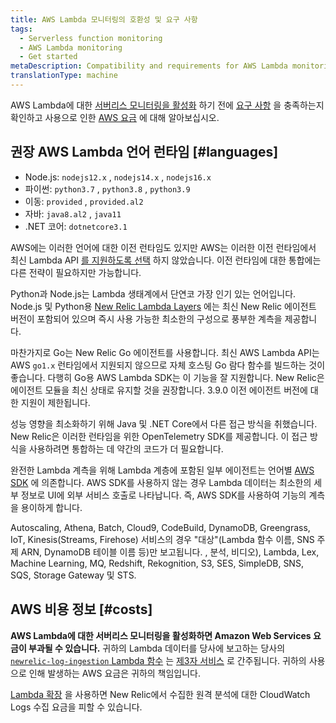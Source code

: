 ```yaml
---
title: AWS Lambda 모니터링의 호환성 및 요구 사항
tags:
  - Serverless function monitoring
  - AWS Lambda monitoring
  - Get started
metaDescription: Compatibility and requirements for AWS Lambda monitoring with New Relic.
translationType: machine
---
```


AWS Lambda에 대한 [서버리스 모니터링을 활성화](/docs/serverless-function-monitoring/aws-lambda-monitoring/enable-lambda-monitoring) 하기 전에 [요구 사항](#languages) 을 충족하는지 확인하고 사용으로 인한 [AWS 요금](#costs) 에 대해 알아보십시오.

## 권장 AWS Lambda 언어 런타임 [#languages]

* Node.js: `nodejs12.x` , `nodejs14.x` , `nodejs16.x`
* 파이썬: `python3.7` , `python3.8` , `python3.9`
* 이동: `provided` , `provided.al2`
* 자바: `java8.al2` , `java11`
* .NET 코어: `dotnetcore3.1`

AWS에는 이러한 언어에 대한 이전 런타임도 있지만 AWS는 이러한 이전 런타임에서 최신 Lambda API [를 지원하도록 선택](https://docs.aws.amazon.com/lambda/latest/dg/runtimes-extensions-api.html) 하지 않았습니다. 이전 런타임에 대한 통합에는 다른 전략이 필요하지만 가능합니다.

Python과 Node.js는 Lambda 생태계에서 단연코 가장 인기 있는 언어입니다. Node.js 및 Python용 [New Relic Lambda Layers](https://layers.newrelic-external.com/) 에는 최신 New Relic 에이전트 버전이 포함되어 있으며 즉시 사용 가능한 최소한의 구성으로 풍부한 계측을 제공합니다.

마찬가지로 Go는 New Relic Go 에이전트를 사용합니다. 최신 AWS Lambda API는 AWS `go1.x` 런타임에서 지원되지 않으므로 자체 호스팅 Go 람다 함수를 빌드하는 것이 좋습니다. 다행히 Go용 AWS Lambda SDK는 이 기능을 잘 지원합니다. New Relic은 에이전트 모듈을 최신 상태로 유지할 것을 권장합니다. 3.9.0 이전 에이전트 버전에 대한 지원이 제한됩니다.

성능 영향을 최소화하기 위해 Java 및 .NET Core에서 다른 접근 방식을 취했습니다. New Relic은 이러한 런타임을 위한 OpenTelemetry SDK를 제공합니다. 이 접근 방식을 사용하려면 통합하는 데 약간의 코드가 더 필요합니다.

완전한 Lambda 계측을 위해 Lambda 계층에 포함된 일부 에이전트는 언어별 [AWS SDK](https://aws.amazon.com/tools/#sdk) 에 의존합니다. AWS SDK를 사용하지 않는 경우 Lambda 데이터는 최소한의 세부 정보로 UI에 외부 서비스 호출로 나타납니다. 즉, AWS SDK를 사용하여 기능의 계측을 용이하게 합니다.

Autoscaling, Athena, Batch, Cloud9, CodeBuild, DynamoDB, Greengrass, IoT, Kinesis(Streams, Firehose) 서비스의 경우 "대상"(Lambda 함수 이름, SNS 주제 ARN, DynamoDB 테이블 이름 등)만 보고됩니다. , 분석, 비디오), Lambda, Lex, Machine Learning, MQ, Redshift, Rekognition, S3, SES, SimpleDB, SNS, SQS, Storage Gateway 및 STS.

## AWS 비용 정보 [#costs]

**AWS Lambda에 대한 서버리스 모니터링을 활성화하면 Amazon Web Services 요금이 부과될 수 있습니다.** 귀하의 Lambda 데이터를 당사에 보고하는 당사의 [`newrelic-log-ingestion` Lambda 함수](/docs/install-enable-new-relics-monitoring-aws-lambda#manual-nr-lambda) 는 [제3자 서비스](/docs/licenses/license-information/acceptable-use-policy/acceptable-use-policy) 로 간주됩니다. 귀하의 사용으로 인해 발생하는 AWS 요금은 귀하의 책임입니다.

[Lambda 확장](https://github.com/newrelic/newrelic-lambda-extension) 을 사용하면 New Relic에서 수집한 원격 분석에 대한 CloudWatch Logs 수집 요금을 피할 수 있습니다.